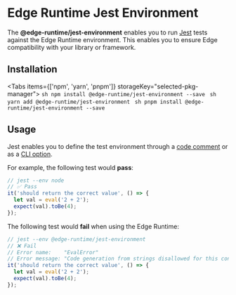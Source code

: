 
# Edge Runtime Jest Environment

The **@edge-runtime/jest-environment** enables you to run [Jest](https://jestjs.io) tests against the Edge Runtime environment. This enables you to ensure Edge compatibility with your library or framework.

## Installation

<Tabs items={['npm', 'yarn', 'pnpm']} storageKey="selected-pkg-manager">
  <Tab>
    ```sh
    npm install @edge-runtime/jest-environment --save
    ```
  </Tab>
  <Tab>
    ```sh
    yarn add @edge-runtime/jest-environment
    ```
  </Tab>
  <Tab>
    ```sh
    pnpm install @edge-runtime/jest-environment --save
    ```
  </Tab>
</Tabs>

## Usage

Jest enables you to define the test environment through a [code comment](https://jestjs.io/docs/configuration#testenvironment-string) or as a [CLI option](https://jestjs.io/docs/cli#--envenvironment).

For example, the following test would **pass**:

```js
// jest --env node
// ✅ Pass
it('should return the correct value', () => {
  let val = eval('2 + 2');
  expect(val).toBe(4);
});
```

The following test would **fail** when using the Edge Runtime:

```js
// jest --env @edge-runtime/jest-environment
// ❌ Fail
// Error name:    "EvalError"
// Error message: "Code generation from strings disallowed for this context"
it('should return the correct value', () => {
  let val = eval('2 + 2');
  expect(val).toBe(4);
});
```
